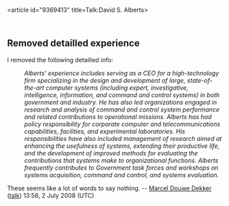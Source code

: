 <article id="9369413" title=Talk:David S. Alberts>
	<talkpage id="9369413" title="Talk:David S. Alberts">
{{WikiProjectBannerShell|blp=yes|1=
{{WPBiography|living=yes|class=Start|politician-priority=Low|politician-work-group=yes|listas=Alberts, David S.}}
{{WikiProject Systems|class=start |importance=mid |field=Operations research}}
}}
{{oldafdfull | date = 10/15/2010 | result = '''Nomination Withdrawn''' | page = David S. Alberts }}



== Removed detailled experience ==
I removed the following detailled info:

:''Alberts' experience includes serving as a CEO for a high-technology firm specializing in the design and development of large, state-of-the-art computer systems (including expert, investigative, intelligence, information, and command and control systems) in both government and industry. He has also led organizations engaged in research and analysis of command and control system performance and related contributions to operational missions. Alberts has had policy responsibility for corporate computer and telecommunications capabilities, facilities, and experimental laboratories. His responsibilities have also included management of research aimed at enhancing the usefulness of systems, extending their productive life, and the development of improved methods for evaluating the contributions that systems make to organizational functions. Alberts frequently contributes to Government task forces and workshops on systems acquisition, command and control, and systems evaluation.''

These seems like a lot of words to say nothing. -- [[User:Mdd|Marcel Douwe Dekker]] ([[User talk:Mdd|talk]]) 13:56, 2 July 2008 (UTC)
	</talkpage>
</article>